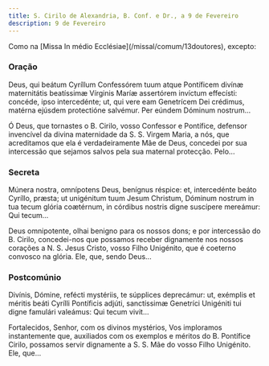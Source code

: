 ```yaml
---
title: S. Cirilo de Alexandria, B. Conf. e Dr., a 9 de Fevereiro
description: 9 de Fevereiro
---
```


<aside>
  Como na [Missa In médio Ecclésiae](/missal/comum/13doutores), excepto:
</aside>

### Oração

<div class="side-by-side not-content">

Deus, qui beátum Cyríllum Confessórem tuum atque Pontíficem divínæ maternitátis beatíssimæ Vírginis Maríæ assertórem invíctum effecísti: concéde, ipso intercedénte; ut, qui vere eam Genetrícem Dei crédimus, matérna ejúsdem protectióne salvémur. Per eúndem Dóminum nostrum...

Ó Deus, que tornastes o B. Cirilo, vosso Confessor e Pontífice, defensor invencível da divina maternidade da S. S. Virgem Maria, a nós, que acreditamos que ela é verdadeiramente Mãe de Deus, concedei por sua intercessão que sejamos salvos pela sua maternal protecção. Pelo...

</div>

### Secreta

<div class="side-by-side not-content">

Múnera nostra, omnípotens Deus, benígnus réspice: et, intercedénte beáto Cyríllo, præsta; ut unigénitum tuum Jesum Christum, Dóminum nostrum in tua tecum glória coætérnum, in córdibus nostris digne suscípere mereámur: Qui tecum...

Deus omnipotente, olhai benigno para os nossos dons; e por intercessão do B. Cirilo, concedei-nos que possamos receber dignamente nos nossos corações a N. S. Jesus Cristo, vosso Filho Unigénito, que é coeterno convosco na glória. Ele, que, sendo Deus...

</div>

### Postcomúnio

<div class="side-by-side not-content">

Divínis, Dómine, refécti mystériis, te súpplices deprecámur: ut, exémplis et méritis beáti Cyrílli Pontíficis adjúti, sanctíssimæ Genetríci Unigéniti tui digne famulári valeámus: Qui tecum vivit...

Fortalecidos, Senhor, com os divinos mystérios, Vos imploramos instantemente que, auxiliados com os exemplos e méritos do B. Pontífice Cirilo, possamos servir dignamente a S. S. Mãe do vosso Filho Unigénito. Ele, que...

</div>
